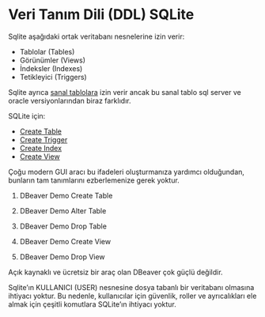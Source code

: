# Veri Tanım Dili (DDL) SQLite



Sqlite aşağıdaki ortak veritabanı nesnelerine izin verir:

- Tablolar (Tables)
- Görünümler (Views)
- İndeksler (Indexes)
- Tetikleyici (Triggers)

Sqlite ayrıca [sanal tablolara](sql-virtual-tables-en.qmd) izin verir ancak bu sanal tablo sql server ve oracle versiyonlarından biraz farklıdır.

SQLite için:

- [Create Table](https://www.sqlite.org/lang_createtable.html)
- [Create Trigger](https://www.sqlite.org/lang_createtrigger.html)
- [Create Index](https://www.sqlite.org/lang_createindex.html)
- [Create View](https://www.sqlite.org/lang_createview.html)

Çoğu modern GUI aracı bu ifadeleri oluşturmanıza yardımcı olduğundan, bunların tam tanımlarını ezberlemenize gerek yoktur.

1. DBeaver Demo Create Table
2. DBeaver Demo Alter Table
3. DBeaver Demo Drop Table

1. DBeaver Demo Create View
2. DBeaver Demo Drop View


Açık kaynaklı ve ücretsiz bir araç olan DBeaver çok güçlü değildir.


Sqlite'ın KULLANICI (USER) nesnesine dosya tabanlı bir veritabanı olmasına ihtiyacı yoktur. 
Bu nedenle, kullanıcılar için güvenlik, roller ve ayrıcalıkları ele almak için çeşitli komutlara SQLite'ın ihtiyacı yoktur.

